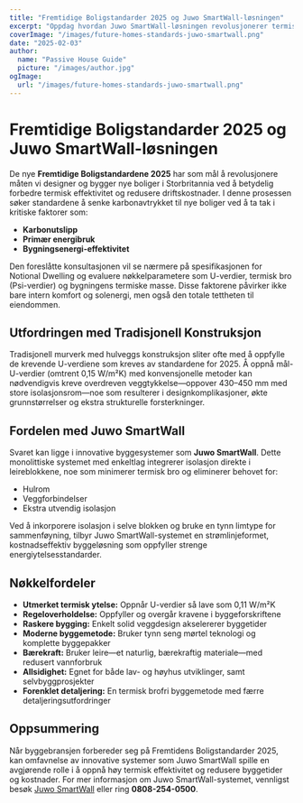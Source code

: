 ```yaml
---
title: "Fremtidige Boligstandarder 2025 og Juwo SmartWall-løsningen"
excerpt: "Oppdag hvordan Juwo SmartWall-løsningen revolusjonerer termisk effektivitet og byggestandarder for fremtidige boliger."
coverImage: "/images/future-homes-standards-juwo-smartwall.png"
date: "2025-02-03"
author:
  name: "Passive House Guide"
  picture: "/images/author.jpg"
ogImage:
  url: "/images/future-homes-standards-juwo-smartwall.png"
---
```


# Fremtidige Boligstandarder 2025 og Juwo SmartWall-løsningen

De nye **Fremtidige Boligstandardene 2025** har som mål å revolusjonere måten vi designer og bygger nye boliger i Storbritannia ved å betydelig forbedre termisk effektivitet og redusere driftskostnader. I denne prosessen søker standardene å senke karbonavtrykket til nye boliger ved å ta tak i kritiske faktorer som:

- **Karbonutslipp**
- **Primær energibruk**
- **Bygningsenergi-effektivitet**

Den foreslåtte konsultasjonen vil se nærmere på spesifikasjonen for Notional Dwelling og evaluere nøkkelparametere som U-verdier, termisk bro (Psi-verdier) og bygningens termiske masse. Disse faktorene påvirker ikke bare intern komfort og solenergi, men også den totale tettheten til eiendommen.

## Utfordringen med Tradisjonell Konstruksjon

Tradisjonell murverk med hulveggs konstruksjon sliter ofte med å oppfylle de krevende U-verdiene som kreves av standardene for 2025. Å oppnå mål-U-verdier (omtrent 0,15 W/m²K) med konvensjonelle metoder kan nødvendigvis kreve overdreven veggtykkelse—oppover 430–450 mm med store isolasjonsrom—noe som resulterer i designkomplikasjoner, økte grunnstørrelser og ekstra strukturelle forsterkninger.

## Fordelen med Juwo SmartWall

Svaret kan ligge i innovative byggesystemer som **Juwo SmartWall**. Dette monolittiske systemet med enkeltlag integrerer isolasjon direkte i leireblokkene, noe som minimerer termisk bro og eliminerer behovet for:

- Hulrom
- Veggforbindelser
- Ekstra utvendig isolasjon

Ved å inkorporere isolasjon i selve blokken og bruke en tynn limtype for sammenføyning, tilbyr Juwo SmartWall-systemet en strømlinjeformet, kostnadseffektiv byggeløsning som oppfyller strenge energiytelsesstandarder.

## Nøkkelfordeler

- **Utmerket termisk ytelse:** Oppnår U-verdier så lave som 0,11 W/m²K
- **Regeloverholdelse:** Oppfyller og overgår kravene i byggeforskriftene
- **Raskere bygging:** Enkelt solid veggdesign akselererer byggetider
- **Moderne byggemetode:** Bruker tynn seng mørtel teknologi og komplette byggepakker
- **Bærekraft:** Bruker leire—et naturlig, bærekraftig materiale—med redusert vannforbruk
- **Allsidighet:** Egnet for både lav- og høyhus utviklinger, samt selvbyggprosjekter
- **Forenklet detaljering:** En termisk brofri byggemetode med færre detaljeringsutfordringer

## Oppsummering

Når byggebransjen forbereder seg på Fremtidens Boligstandarder 2025, kan omfavnelse av innovative systemer som Juwo SmartWall spille en avgjørende rolle i å oppnå høy termisk effektivitet og redusere byggetider og kostnader. For mer informasjon om Juwo SmartWall-systemet, vennligst besøk [Juwo SmartWall](http://www.Juwo-SmartWall.co.uk) eller ring **0808-254-0500**.